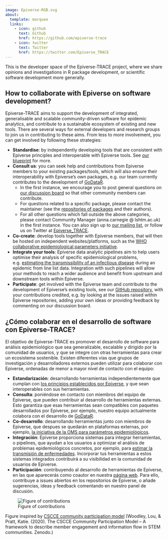 ```yaml
---
image: Epiverse-RGB.svg
about:
  template: marquee
  links:
    - icon: github
      text: Github
      href: https://github.com/epiverse-trace
    - icon: twitter
      text: Twitter
      href: https://twitter.com/Epiverse_TRACE
---
```


This is the developer space of the Epiverse-TRACE project, where we share opinions and investigations in R package development, or scientific software development more generally.

## How to collaborate with Epiverse on software development?

Epiverse-TRACE aims to support the development of integrated, generalisable and scalable community-driven software for epidemic analytics, and contribute to a sustainable ecosystem of existing and new tools. There are several ways for external developers and research groups to join us in contributing to these aims. From less to more involvement, you can get involved by following these strategies:

- **Standardise**: by independently developing tools that are consistent with Epiverse principles and interoperable with Epiverse tools. See [our blueprint](https://epiverse-trace.github.io/blueprints/principles.html#community-health) for more.
- **Consult us**: you can seek help and contributions from Epiverse members to your existing packages/tools, which will also ensure their interoperability with Epiverse’s own packages, e.g. our team currently contributes to the development of [GoDataR](https://github.com/WorldHealthOrganization/godataR/).
  - In the first instance, we encourage you to post general questions on [our discussion board](https://github.com/orgs/epiverse-trace/discussions) so that other community members can contribute.
  - For questions related to a specific package, please contact the maintainer (see the [repositories of packages](https://github.com/orgs/epiverse-trace/repositories) and their authors).
  - For all other questions which fall outside the above categories, please contact Community Manager (anna.carnegie @ lshtm.ac.uk) in the first instance.
You can also sign up to [our mailing list](https://data.org/initiatives/epiverse/our-community/), or follow us on Twitter at [Epiverse_TRACE](https://twitter.com/Epiverse_TRACE).
- **Co-create**: develop tools together with Epiverse members, that will then be hosted on independent websites/platforms, such as the [WHO collaborative epidemiological parameters initiative](https://github.com/WorldHealthOrganization/collaboratory-epiparameter-community).
- **Integrate your tools**: Epiverse data analytic pipelines aim to help users optimise their analysis of specific epidemiological problems, e.g. [estimating the transmissibility of an infectious disease](https://github.com/epiverse-trace/episoap) during an epidemic from line list data. Integration with such pipelines will allow your methods to reach a wider audience and benefit from upstream and downstream tools within Epiverse.
- **Participate**: get involved with the Epiverse team and contribute to the development of Epiverse's existing tools, see our [GitHub repository](https://github.com/epiverse-trace), with your contributions credited, e.g. by looking at the issues raised within Epiverse repositories, adding your own ideas or providing feedback by commenting on our discussion board.

## ¿Cómo colaborar en el desarrollo de software con Epiverse-TRACE?

El objetivo de Epiverse-TRACE es promover el desarrollo de software para análisis epidemiológico que sea generalizable, escalable y dirigido por la comunidad de usuarios, y que se integre con otras herramientas para crear un ecosistema sostenible. Existen diferentes vías que grupos de investigación y desarrolladores externos pueden utilizar para colaborar con Epiverse, ordenadas de menor a mayor nivel de contacto con el equipo:

- **Estandarización**: desarrollando herramientas independientemente que cumplan con [los principios establecidos por Epiverse](https://epiverse-trace.github.io/blueprints/principles.html#community-health), y que sean interoperables con sus herramientas.
- **Consulta**: poniéndose en contacto con miembros del equipo de Epiverse, que pueden contribuir al desarrollo de herramientas externas. Esto garantiza que esas herramientas sean compatibles con paquetes desarrollados por Epiverse, por ejemplo, nuestro equipo actualmente colabora con el desarrollo de [GoDataR](https://github.com/WorldHealthOrganization/godataR/).
- **Co-desarrollo**: desarrollando herramientas junto con miembros de Epiverse, que despues se quedarán en plataformas externas, por ejemplo, [la iniciativa de la OMS para parámetros epidemiológicos](https://github.com/WorldHealthOrganization/collaboratory-epiparameter-community).  
- **Integración**: Epiverse proporciona sistemas para integrar herramientas, o pipelines, que ayudan a los usuarios a optimizar el análisis de problemas epidemiológicos concretos, por ejemplo, para [estimar la transmisión de enfermedades](https://github.com/epiverse-trace/episoap). Incorporar tus herramientas a estos sistemas integrados contribuirá a su visibilidad en la comunidad de usuarios de Epiverse.
- **Participación**: contribuyendo al desarrollo de herramientas de Epiverse, en las que aparecerás como coautor en nuestra [página web](https://github.com/epiverse-trace). Para ello, contribuye a issues abiertos en los repositorios de Epiverse, o añade sugerencias, ideas y feedback comentando en nuestro panel de discusión.

![Figure of contributions](contribution_figure.png)

Figure inspired by [CSCCE community participation model](https://doi.org/10.5281/zenodo.3997802) (Woodley, Lou, & Pratt, Katie. (2020). The CSCCE Community Participation Model – A framework to describe member engagement and information flow in STEM communities. Zenodo.)
